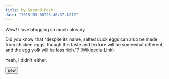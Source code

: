 ```yaml
---
title: My Second Post!
date: "2015-05-06T23:46:37.121Z"
---
```


Wow! I love blogging so much already.

Did you know that "despite its name, salted duck eggs can also be made from
chicken eggs, though the taste and texture will be somewhat different, and the
egg yolk will be less rich."?
([Wikipedia Link](http://en.wikipedia.org/wiki/Salted_duck_egg))

Yeah, I didn't either.

<Button>qew</Button>
